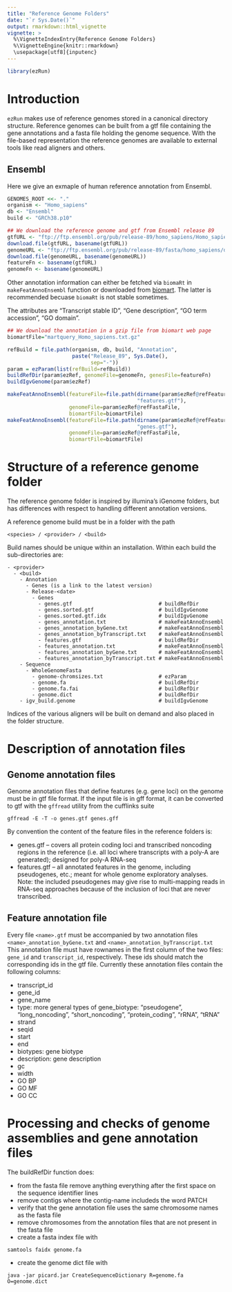 ```yaml
---
title: "Reference Genome Folders"
date: "`r Sys.Date()`"
output: rmarkdown::html_vignette
vignette: >
  %\VignetteIndexEntry{Reference Genome Folders}
  %\VignetteEngine{knitr::rmarkdown}
  \usepackage[utf8]{inputenc}
---
```


```r
library(ezRun)
```

<!-- see: http://stackoverflow.com/questions/19372260/how-to-get-rstudio-to-automatically-compile-r-markdown-vignettes -->
<!-- use knit button or devtools::build_vignettes() -->
<!-- do not use: devtools::install(build_vignettes = TRUE) -->

# Introduction

`ezRun` makes use of reference genomes stored in a canonical directory structure. 
Reference genomes can be built from a gtf file containing the gene annotations 
and a fasta file holding the genome sequence.
With the file-based representation the reference genomes are available to external tools like read aligners and others.

## Ensembl
Here we give an exmaple of human reference annotation from Ensembl.

```r
GENOMES_ROOT <<- "."
organism <- "Homo_sapiens"
db <- "Ensembl"
build <- "GRCh38.p10"
```

```r
## We download the reference genome and gtf from Ensembl release 89
gtfURL <- "ftp://ftp.ensembl.org/pub/release-89/homo_sapiens/Homo_sapiens.GRCh38.89.gtf.gz"
download.file(gtfURL, basename(gtfURL))
genomeURL <- "ftp://ftp.ensembl.org/pub/release-89/fasta/homo_sapiens/dna/Homo_sapiens.GRCh38.dna.primary_assembly.fa.gz"
download.file(genomeURL, basename(genomeURL))
featureFn <- basename(gtfURL)
genomeFn <- basename(genomeURL)
```

Other annotation information can either be fetched via `biomaRt` in `makeFeatAnnoEnsembl` function or downloaded from [biomart](http://www.ensembl.org/biomart/martview).
The latter is recommended becuase `biomaRt` is not stable sometimes.

The attributes are "Transcript stable ID", "Gene description", 
"GO term accession", "GO domain".

```r
## We download the annotation in a gzip file from biomart web page
biomartFile="martquery_Homo_sapiens.txt.gz"
```

```r
refBuild = file.path(organism, db, build, "Annotation",
                     paste("Release_89", Sys.Date(),
                           sep="-"))
param = ezParam(list(refBuild=refBuild))
buildRefDir(param$ezRef, genomeFile=genomeFn, genesFile=featureFn)
buildIgvGenome(param$ezRef)

makeFeatAnnoEnsembl(featureFile=file.path(dirname(param$ezRef@refFeatureFile),
                                          "features.gtf"),
                    genomeFile=param$ezRef@refFastaFile,
                    biomartFile=biomartFile)
makeFeatAnnoEnsembl(featureFile=file.path(dirname(param$ezRef@refFeatureFile),
                                          "genes.gtf"),
                    genomeFile=param$ezRef@refFastaFile,
                    biomartFile=biomartFile)
```


# Structure of a reference genome folder

The reference genome folder is inspired by illumina's iGenome folders,
but has differences with respect to handling different annotation versions.

A reference genome build must be in a folder with the path

```
<species> / <provider> / <build>
```

Build names should be unique within an installation. Within each build the sub-directories are:

```
- <provider>
  - <build>
    - Annotation
      - Genes (is a link to the latest version)
      - Release-<date>
        - Genes
          - genes.gtf                            # buildRefDir
          - genes.sorted.gtf                     # buildIgvGenome
          - genes.sorted.gtf.idx                 # buildIgvGenome
          - genes_annotation.txt                 # makeFeatAnnoEnsembl
          - genes_annotation_byGene.txt          # makeFeatAnnoEnsembl
          - genes_annotation_byTranscript.txt    # makeFeatAnnoEnsembl
          - features.gtf                         # buildRefDir
          - features_annotation.txt              # makeFeatAnnoEnsembl
          - features_annotation_byGene.txt       # makeFeatAnnoEnsembl 
          - features_annotation_byTranscript.txt # makeFeatAnnoEnsembl
    - Sequence
      - WholeGenomeFasta
        - genome-chromsizes.txt                  # ezParam
        - genome.fa                              # buildRefDir
        - genome.fa.fai                          # buildRefDir
        - genome.dict                            # buildRefDir
    - igv_build.genome                           # buildIgvGenome
```

Indices of the various aligners will be built on demand and also placed in the folder structure.

# Description of annotation files
## Genome annotation files

Genome annotation files that define features (e.g. gene loci) on the genome must be in gtf file format. If the input file is in gff format, it can be converted to gtf with the `gffread` utility from the cufflinks suite
```
gffread -E -T -o genes.gtf genes.gff 
```

By convention the content of the feature files in the reference folders is:  

* genes.gtf -- covers all protein coding loci and transcribed noncoding regions in the reference (i.e. all loci where transcripts with a poly-A are generated); designed for poly-A RNA-seq  
<!-- * transcribed.gtf -- covers all genome features that are transcribed, including non-coding RNAs like lincRNAs, micro-RNAs, ...; -->
<!-- designed for whole transcriptome appraoches (e.g. ribo-depletion)   -->
* features.gtf -- all annotated features in the genome, including pseudogenes, etc.; meant for whole genome exploratory analyses. Note: the included pseudogenes may give rise to multi-mapping reads in RNA-seq approaches because of the inclusion of loci that are never transcribed.

## Feature annotation file
Every file `<name>.gtf` must be accompanied by two annotation files `<name>_annotation_byGene.txt` and `<name>_annotation_byTranscript.txt`
This annotation file must have rownames in the first column of the two files: `gene_id` and `transcript_id`, respectively.
These ids should match the corresponding ids in the gtf file.
Currently these annotation files contain the following columns:

* transcript_id
* gene_id
* gene_name  
* type: more general types of gene_biotype: "pseudogene", "long_noncoding", "short_noncoding", "protein_coding", "rRNA", "tRNA"
* strand
* seqid
* start
* end
* biotypes: gene biotype
* description: gene description
* gc
* width
* GO BP
* GO MF
* GO CC


# Processing and checks of genome assemblies and gene annotation files
The buildRefDir function does:  

* from the fasta file remove anything everything after the first space on the sequence identifier lines  
* remove contigs where the contig-name includeds the word PATCH  
* verify that the gene annotation file uses the same chromosome names as the fasta file  
* remove chromosomes from the annotation files that are not present in the fasta file  
* create a fasta index file with  
```
samtools faidx genome.fa
```
* create the genome dict file with
```
java -jar picard.jar CreateSequenceDictionary R=genome.fa O=genome.dict
```
